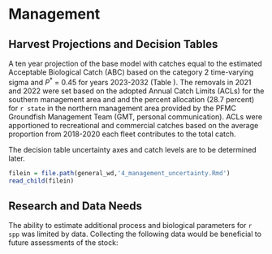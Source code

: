 # Management 

## Harvest Projections and Decision Tables

A ten year projection of the base model with catches equal to the estimated Acceptable Biological Catch (ABC) based on the category 2 time-varying sigma and $P^*$ = 0.45 for years 2023-2032 (Table \ref{tab:project}). The removals in 2021 and 2022 were set based on the adopted Annual Catch Limits (ACLs) for the southern management area and and the percent allocation (28.7 percent) for `r state` in the northern management area provided by the PFMC Groundfish Management Team (GMT, personal communication). ACLs were apportioned to recreational and commercial catches based on the average proportion from 2018-2020 each fleet contributes to the total catch. 

The decision table uncertainty axes and catch levels are to be determined later.

<!-- Evaluation of Scientific Uncertainty -->

```r
filein = file.path(general_wd,'4_management_uncertainty.Rmd')
read_child(filein)
```

## Research and Data Needs

The ability to estimate additional process and biological parameters for `r spp` was limited by data.  Collecting the following data would be beneficial to future assessments of the stock:

\begin{itemize}

  \item At the time of the assessment due to issues in California data in PacFIN (i.e., condition code) length samples landed live vs. dead from the commercial were unable to be identified. The ability to examine sample sizes and lengths from each type of landings would allow for future assessments to account for the range of commercial fishing behavior.
  
  \item Improved understanding of where recreational fishing is commonly occuring (areas and depths) and the range of sizes available by depth would better inform the selectivity form, which currently is the near the shape for maturity.  

	\item Continue collecting length and start collecting otolith samples, which were predominantly from Oregon and Washington waters, from recreational and commercial catches, as well as from surveys, which capture small `r spp`.
	
	\item Recruitment patterns showed lower than average recruitment in the 2000s. Additional data to support such patterns in recruitment would provide additional support for model estimates. 
	
	\item Catches of quillback were particularly high in a few years for both the recreational and commercial fleet. Better understanding the factors contributing to these high catches as well as potential resolutions, should they be needed, would aid in ensuring catch time series are accurate.  
	
\end{itemize}


